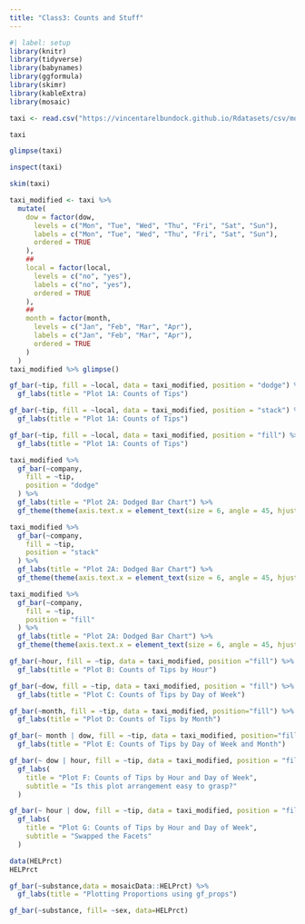 ```yaml
---
title: "Class3: Counts and Stuff"
---
```


```r
#| label: setup
library(knitr)
library(tidyverse)
library(babynames)
library(ggformula)
library(skimr)
library(kableExtra)
library(mosaic)
```

```r
taxi <- read.csv("https://vincentarelbundock.github.io/Rdatasets/csv/modeldata/taxi.csv")
```

```r
taxi
```

```r
glimpse(taxi)
```

```r
inspect(taxi)
```

```r
skim(taxi)
```

```r
taxi_modified <- taxi %>%
  mutate(
    dow = factor(dow,
      levels = c("Mon", "Tue", "Wed", "Thu", "Fri", "Sat", "Sun"),
      labels = c("Mon", "Tue", "Wed", "Thu", "Fri", "Sat", "Sun"),
      ordered = TRUE
    ),
    ##
    local = factor(local,
      levels = c("no", "yes"),
      labels = c("no", "yes"),
      ordered = TRUE
    ),
    ##
    month = factor(month,
      levels = c("Jan", "Feb", "Mar", "Apr"),
      labels = c("Jan", "Feb", "Mar", "Apr"),
      ordered = TRUE
    )
  )
taxi_modified %>% glimpse()
```

```r
gf_bar(~tip, fill = ~local, data = taxi_modified, position = "dodge") %>%
  gf_labs(title = "Plot 1A: Counts of Tips")
```

```r
gf_bar(~tip, fill = ~local, data = taxi_modified, position = "stack") %>%
  gf_labs(title = "Plot 1A: Counts of Tips")
```

```r
gf_bar(~tip, fill = ~local, data = taxi_modified, position = "fill") %>%
  gf_labs(title = "Plot 1A: Counts of Tips")
```

```r
taxi_modified %>%
  gf_bar(~company,
    fill = ~tip,
    position = "dodge"
  ) %>%
  gf_labs(title = "Plot 2A: Dodged Bar Chart") %>%
  gf_theme(theme(axis.text.x = element_text(size = 6, angle = 45, hjust = 1)))


```

```r
taxi_modified %>%
  gf_bar(~company,
    fill = ~tip,
    position = "stack"
  ) %>%
  gf_labs(title = "Plot 2A: Dodged Bar Chart") %>%
  gf_theme(theme(axis.text.x = element_text(size = 6, angle = 45, hjust = 1)))
```

```r
taxi_modified %>%
  gf_bar(~company,
    fill = ~tip,
    position = "fill"
  ) %>%
  gf_labs(title = "Plot 2A: Dodged Bar Chart") %>%
  gf_theme(theme(axis.text.x = element_text(size = 6, angle = 45, hjust = 1)))
```

```r
gf_bar(~hour, fill = ~tip, data = taxi_modified, position ="fill") %>%
  gf_labs(title = "Plot B: Counts of Tips by Hour")
```

```r
gf_bar(~dow, fill = ~tip, data = taxi_modified, position = "fill") %>%
  gf_labs(title = "Plot C: Counts of Tips by Day of Week")
```

```r
gf_bar(~month, fill = ~tip, data = taxi_modified, position="fill") %>%
  gf_labs(title = "Plot D: Counts of Tips by Month")
```

```r
gf_bar(~ month | dow, fill = ~tip, data = taxi_modified, position="fill") %>%
  gf_labs(title = "Plot E: Counts of Tips by Day of Week and Month")
```

```r
gf_bar(~ dow | hour, fill = ~tip, data = taxi_modified, position = "fill") %>%
  gf_labs(
    title = "Plot F: Counts of Tips by Hour and Day of Week",
    subtitle = "Is this plot arrangement easy to grasp?"
  )
```

```r
gf_bar(~ hour | dow, fill = ~tip, data = taxi_modified, position = "fill") %>%
  gf_labs(
    title = "Plot G: Counts of Tips by Hour and Day of Week",
    subtitle = "Swapped the Facets"
  )
```

```r
data(HELPrct)
HELPrct
```

```r
gf_bar(~substance,data = mosaicData::HELPrct) %>% 
  gf_labs(title = "Plotting Proportions using gf_props")
```

```r
gf_bar(~substance, fill= ~sex, data=HELPrct)

```
